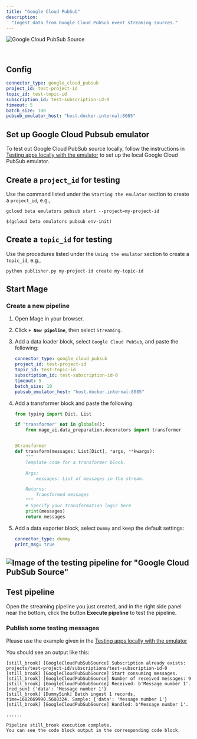 ```yaml
---
title: "Google Cloud PubSub"
description:
  "Ingest data from Google Cloud PubSub event streaming sources."
---
```


<img
  alt="Google Cloud PubSub Source"
  src="https://lh3.googleusercontent.com/1-WPjO3QIWh0PKPXhHNcKUNcTCeKX218WsC6nIv1xGjGg3VQci-nG9uTqUyBlStJ8YR5LVaC8QFXN6Y7Y9lz=w160-h160"
/>

<br />

## Config

```yaml
connector_type: google_cloud_pubsub
project_id: test-project-id
topic_id: test-topic-id
subscription_id: test-subscription-id-0
timeout: 5
batch_size: 100
pubsub_emulator_host: "host.docker.internal:8085"
```

## Set up Google Cloud Pubsub emulator

To test out Google Cloud PubSub source locally, follow the instructions in
[Testing apps locally with the emulator](https://docs.mage.ai/community/contributing)
to set up the local Google Cloud PubSub emulator.

## Create a `project_id` for testing

Use the command listed under the `Starting the emulator` section to create a `project_id`, e.g.,

```
gcloud beta emulators pubsub start --project=my-project-id

$(gcloud beta emulators pubsub env-init)
```

## Create a `topic_id` for testing

Use the procedures listed under the `Using the emulator` section to create a `topic_id`, e.g.,

```
python publisher.py my-project-id create my-topic-id
```

## Start Mage

### Create a new pipeline

1. Open Mage in your browser.
2. Click <b>`+ New pipeline`</b>, then select `Streaming`.
3. Add a data loader block, select `Google Cloud PubSub`, and paste the following:

    ```yaml
    connector_type: google_cloud_pubsub
    project_id: test-project-id
    topic_id: test-topic-id
    subscription_id: test-subscription-id-0
    timeout: 5
    batch_size: 10
    pubsub_emulator_host: "host.docker.internal:8085"
    ```

4. Add a transformer block and paste the following:

    ```python
    from typing import Dict, List

    if 'transformer' not in globals():
        from mage_ai.data_preparation.decorators import transformer


    @transformer
    def transform(messages: List[Dict], *args, **kwargs):
        """
        Template code for a transformer block.

        Args:
            messages: List of messages in the stream.

        Returns:
            Transformed messages
        """
        # Specify your transformation logic here
        print(messages)
        return messages
    ```

5. Add a data exporter block, select `Dummy` and keep the default settings:

    ```yaml
    connector_type: dummy
    print_msg: true
    ```

![Image of the testing pipeline for "Google Cloud PubSub Source"](./google_cloud_pubsub_source.png)
---

## Test pipeline

Open the streaming pipeline you just created, and in the right side panel near
the bottom, click the button <b>Execute pipeline</b> to test the pipeline.

### Publish some testing messages

Please use the example given in the [Testing apps locally with the emulator](https://docs.mage.ai/community/contributing)


You should see an output like this:

```
[still_brook] [GoogleCloudPubSubSource] Subscription already exists: projects/test-project-id/subscriptions/test-subscription-id-0
[still_brook] [GoogleCloudPubSubSource] Start consuming messages.
[still_brook] [GoogleCloudPubSubSource] Number of received messages: 9
[still_brook] [GoogleCloudPubSubSource] Received: b'Message number 1'.
[red_sun] {'data': 'Message number 1'}
[still_brook] [DummySink] Batch ingest 1 records, time=1682669990.5688324. Sample: {'data': 'Message number 1'}
[still_brook] [GoogleCloudPubSubSource] Handled: b'Message number 1'.

......

Pipeline still_brook execution complete.
You can see the code block output in the corresponding code block.
```
